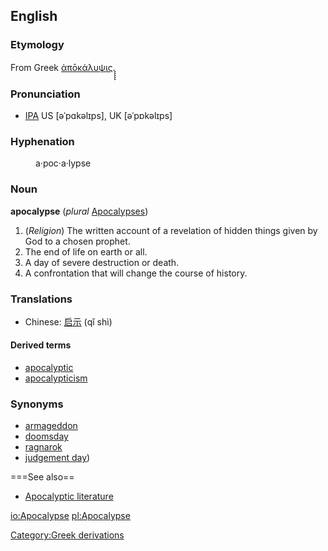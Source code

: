 ==English==
{{wikipedia}}
===Etymology===
From Greek [[ἀπōκάλυψις]].̙̙̙̙̙

===Pronunciation===
* [[IPA]] US [əˈpɑkəlɪps], UK [əˈpɒkəlɪps]

===Hyphenation===
:a&middot;poc&middot;a&middot;lypse

===Noun===
'''apocalypse''' (''plural'' [[Apocalypses]])

# (''Religion'') The written account of a revelation of hidden things given by God to a chosen prophet.
# The end of life on earth or all.
# A day of severe destruction or death.
# A confrontation that will change the course of history.

===Translations===
*Chinese: [[启示]] (qǐ shì)

====Derived terms====
*[[apocalyptic]]
*[[apocalypticism]]

===Synonyms===
*[[armageddon]]
*[[doomsday]]
*[[ragnarok]]
*[[judgement day]])

===See also==
* [http://en.wikipedia.org/wiki/Apocalyptic_literature Apocalyptic literature]

[[Category:Greek derivations]]

[[io:Apocalypse]]
[[pl:Apocalypse]]